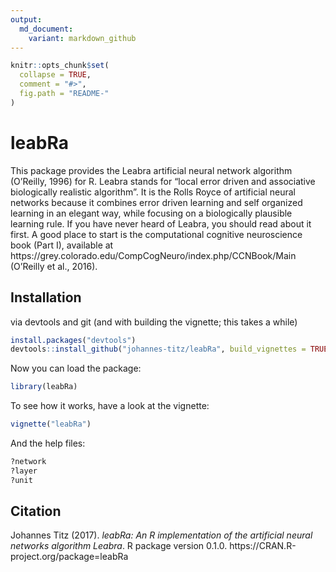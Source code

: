 ```yaml
---
output:
  md_document:
    variant: markdown_github
---
```


<!-- README.md is generated from README.Rmd. Please edit that file -->

```r
knitr::opts_chunk$set(
  collapse = TRUE,
  comment = "#>",
  fig.path = "README-"
)
```

# leabRa

This package provides the Leabra artificial neural network algorithm (O’Reilly, 1996) for R. Leabra stands for “local error driven and associative biologically realistic algorithm”. It is the Rolls Royce of artificial neural networks because it combines error driven learning and self organized learning in an elegant way, while focusing on a biologically plausible learning rule. If you have never heard of Leabra, you should read about it first. A good place to start is the computational cognitive neuroscience book (Part I), available at https://grey.colorado.edu/CompCogNeuro/index.php/CCNBook/Main (O’Reilly et al., 2016).

## Installation
<!--via CRAN: 

```r
#install.pacakges("leabRa")
```
-->
via devtools and git (and with building the vignette; this takes a while)
```r
install.packages("devtools")
devtools::install_github("johannes-titz/leabRa", build_vignettes = TRUE)
``` 

Now you can load the package:

```r
library(leabRa)
```

To see how it works, have a look at the vignette:
```r
vignette("leabRa")
```

And the help files:
```r
?network
?layer
?unit
```

## Citation
Johannes Titz (2017). *leabRa: An R implementation of the artificial neural networks algorithm Leabra*. R
  package version 0.1.0. https://CRAN.R-project.org/package=leabRa
